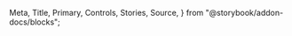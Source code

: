   Meta,
  Title,
  Primary,
  Controls,
  Stories,
  Source,
} from "@storybook/addon-docs/blocks";

<Meta title='How to use Dropdown' />

<Title />
適用 : 下拉選單項目；繼承自 Flowbite `Dropdown` 元件

<Primary />

# Usage API

初始化 Dropdown 元件，帶入參數 `options` 物件，並設定內部屬性

```javascript
new Dropdown((options = {}));
```

    <style>
      {`
        .data-type{
          font-size:12px;
          margin-right:2px;
          background-color:var(--color-blue-50);
          padding:2px 4px;
          border-radius:4px;
          color:var(--color-blue-600);
        }

        .methods{
          font-family:"Google Sans Code", monospace;
          background-color:var(--color-gray-100);
          border:1px solid var(--color-gray-300);
          border-radius:4px;
          padding:2px 4px;
          color:var(--color-gray-500);
          font-weight:500;
        }

        .alert-msg{
          &::before{
            content:"📣";
            margin-right:4px;
          }
          background-color:var(--color-red-50);
          border-radius:4px;
          color:var(--color-red-400);
          padding:0.5rem 1rem;
        }

        .table-container{
          margin:1rem 0 2rem 0;
          border:1px solid rgba(38, 85, 115, 0.15);
          border-radius:6px;
          box-shadow:rgba(0, 0, 0, 0.1) 0px 1px 3px 0px;
        }

        .table-content{
          width:100%;
          & tr{
            border-bottom:1px solid var(--color-gray-100);
          }
          & td{
            padding:0.5rem ;
            &:first-child{
              border-right:1px solid var(--color-gray-100);
            }
          }

        }
      `}
    </style>

    >### parameters 參數設定
    <span className="sb-unstyled font-black"> options</span>
    <span className="sb-unstyled data-type">object</span>


    各屬性傳入型別可參考下方 Control 說明
    ```javascript
    const sliderOptions = {
      min:1,
      max:100,
      initValue:0,
      step:1,
      range:false,
      theme:'var(--color-primary-500)',
      thumbImg:null,
      classes:['slider'],
      handler:null,
      disabled:false
    }
    ```

    >### methods 方法

     <p className="sb-unstyled font-bold text-yellow-500">Quick reference</p>
     <div className="sb-unstyled table-container overflow-hidden">
      <table className="sb-unstyled table-content">
        <thead>
          <tr className="text-center">
            <td>methods</td><td>descriptions</td>
          </tr>
        </thead>
        <tbody>
          <tr><td className="font-bold">`.getElem()`</td><td>回傳該元件渲染的 DOM 節點元素</td></tr>
          <tr><td className="font-bold">`.getValue()`</td><td>回傳該元件的 slider 數值</td></tr>
          <tr><td className="font-bold">`.setValue(val)`</td><td>傳入要設定的 slider 數值，如果是 range-type 則傳入 `[ startVal, endVal ]`</td></tr>
          <tr><td className="font-bold">`.changeTheme(HEXstring)`</td><td>更改主題色</td></tr>
          <tr><td className="font-bold">`.setDisabled(boolean)`</td><td>更改顯示/操作與否</td></tr>

        </tbody>
      </table>
     </div>

      <span className="sb-unstyled methods">.getElem()</span>
      ``` javascript
        let sliderElem = Slider.getElem(); // return an DOM HTMLElement
      ```
      <span className="sb-unstyled methods">.getValue()</span>
      ``` javascript
        let value = Slider.getValue(); // 30
      ```
      <span className="sb-unstyled methods">.setValue(val)</span>
      ``` javascript
        Slider.setValue(45);
      console.log(Slider.getValue()); // 45
      ```
      <span className="sb-unstyled methods">.changeTheme(HEX)</span>
      ``` javascript
        Slider.changeTheme("#878787");
      ```
      <span className="sb-unstyled methods">.setDisabled(boolean)</span>
      ``` javascript
        Slider.setDisabled(true); //Slider will become disabled
      ```

    >### properties 內部屬性
    <p className="sb-unstyled alert-msg">Read-only 可以操作的屬性皆須使用methods來更改</p>

     <div className="sb-unstyled table-container overflow-hidden">
      <table className="sb-unstyled table-content">
        <thead>
          <tr className="text-center">
            <td>property</td><td>descriptions</td>
          </tr>
        </thead>
        <tbody>
          <tr><td className="font-bold">options</td><td>該 Slider 元件的 options 參數設定</td></tr>
          <tr><td className="font-bold">childrens</td><td>指向該 Slider 元件的兩個子元件 [ `Sliderbar`, `SliderThumb`] (禁止從外部更改子元件設定)</td></tr>
          <tr><td className="font-bold">thumb</td><td>指向 `SliderThumb` 子元件</td></tr>
          <tr><td className="font-bold">bar</td><td>指向 `SliderBar` 子元件</td></tr>
        </tbody>
      </table>
     </div>

---

# Controls

<Controls />
